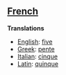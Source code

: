 ==[[French]]==

'''Translations'''

*[[English]]: [[five]]
*[[Greek]]: [[pente]]
*[[Italian]]: [[cinque]]
*[[Latin]]: [[quinque]]
